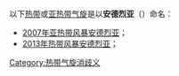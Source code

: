 以下[[热带气旋|热带]]或[[亚热带气旋|亚热带气旋]]是以'''安德烈亚'''（{{lang-en|Andrea}}）命名：

* [[2007年亚热带风暴安德烈亚|2007年亚热带风暴安德烈亚]]；
* [[2013年热带风暴安德烈亚|2013年热带风暴安德烈亚]]；

{{disambig}}

[[Category:热带气旋消歧义|Category:热带气旋消歧义]]